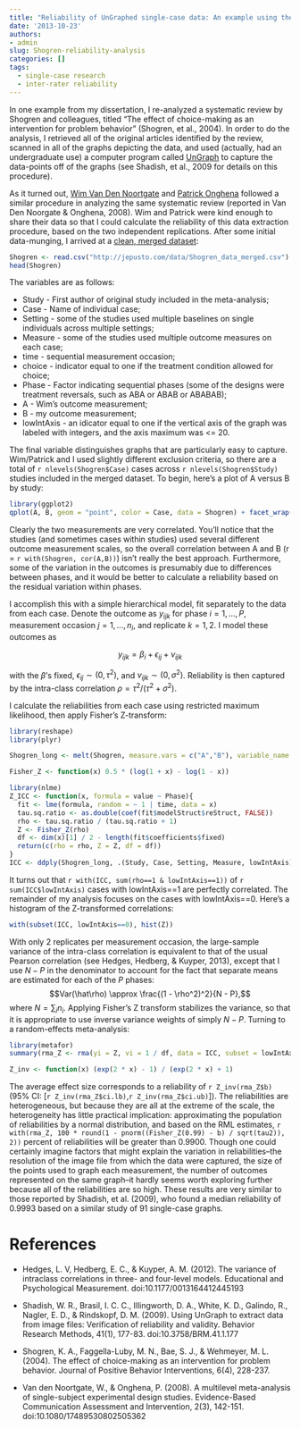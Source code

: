 ```yaml
---
title: "Reliability of UnGraphed single-case data: An example using the Shogren dataset"
date: '2013-10-23'
authors:
- admin
slug: Shogren-reliability-analysis
categories: []
tags:
  - single-case research
  - inter-rater reliability
---
```


In one example from my dissertation, I re-analyzed a systematic review by Shogren and colleagues, titled "The effect of choice-making as an intervention for problem behavior" (Shogren, et al., 2004). In order to do the analysis, I retrieved all of the original articles identified by the review, scanned in all of the graphs depicting the data, and used (actually, had an undergraduate use) a computer program called [UnGraph](http://www.biosoft.com/w/ungraph.htm) to capture the data-points off of the graphs (see Shadish, et al., 2009 for details on this procedure). 

As it turned out, [Wim Van Den Noortgate](http://www.kuleuven.be/wieiswie/en/person/00006844) and [Patrick Onghena](http://www.kuleuven.be/wieiswie/en/person/00015697) followed a similar procedure in analyzing the same systematic review (reported in Van Den Noorgate & Onghena, 2008). Wim and Patrick were kind enough to share their data so that I could calculate the reliability of this data extraction procedure, based on the two independent replications. After some initial data-munging, I arrived at a [clean, merged dataset]({{site.url}}/data/Shogren_data_merged.csv): 

```r
Shogren <- read.csv("http://jepusto.com/data/Shogren_data_merged.csv")
head(Shogren)
```

The variables are as follows:

* Study - First author of original study included in the meta-analysis;
* Case - Name of individual case;
* Setting - some of the studies used multiple baselines on single individuals across multiple settings;
* Measure - some of the studies used multiple outcome measures on each case;
* time - sequential measurement occasion;
* choice - indicator equal to one if the treatment condition allowed for choice;
* Phase - Factor indicating sequential phases (some of the designs were treatment reversals, such as ABA or ABAB or ABABAB);
* A - Wim's outcome measurement;
* B - my outcome measurement;
* lowIntAxis - an idicator equal to one if the vertical axis of the graph was labeled with integers, and the axis maximum was <= 20. 

The final variable distinguishes graphs that are particularly easy to capture. Wim/Patrick and I used slightly different exclusion criteria, so there are a total of `r nlevels(Shogren$Case)` cases across `r nlevels(Shogren$Study)` studies included in the merged dataset. To begin, here's a plot of A versus B by study: 

```r
library(ggplot2)
qplot(A, B, geom = "point", color = Case, data = Shogren) + facet_wrap( ~ Study, scales = "free") + theme(legend.position="none")
```

Clearly the two measurements are very correlated. You'll notice that the studies (and sometimes cases within studies) used several different outcome measurement scales, so the overall correlation between A and B (r = `r with(Shogren, cor(A,B))`) isn't really the best approach. Furthermore, some of the variation in the outcomes is presumably due to differences between phases, and it would be better to  calculate a reliability based on the residual variation within phases. 

I accomplish this with a simple hierarchical model, fit separately to the data from each case. Denote the outcome as $y_{ijk}$ for phase $i = 1,...,P$, measurement occasion $j = 1,...,n_i$, and replicate $k = 1,2$. I model these outcomes as 

$$y_{ijk} = \beta_i + \epsilon_{ij} + \nu_{ijk}$$

with the $\beta$'s fixed, $\epsilon_{ij} \sim (0, \tau^2)$, and $\nu_{ijk} \sim (0, \sigma^2)$. Reliability is then captured by the intra-class correlation $\rho = \tau^2 / (\tau^2 + \sigma^2)$. 

I calculate the reliabilities from each case using restricted maximum likelihood, then apply Fisher's Z-transform:

```r
library(reshape)
library(plyr)

Shogren_long <- melt(Shogren, measure.vars = c("A","B"), variable_name = "observer")

Fisher_Z <- function(x) 0.5 * (log(1 + x) - log(1 - x))

library(nlme)
Z_ICC <- function(x, formula = value ~ Phase){
  fit <- lme(formula, random = ~ 1 | time, data = x)
  tau.sq.ratio <- as.double(coef(fit$modelStruct$reStruct, FALSE))
  rho <- tau.sq.ratio / (tau.sq.ratio + 1)
  Z <- Fisher_Z(rho)
  df <- dim(x)[1] / 2 - length(fit$coefficients$fixed)
  return(c(rho = rho, Z = Z, df = df))
}
ICC <- ddply(Shogren_long, .(Study, Case, Setting, Measure, lowIntAxis), Z_ICC)

```

It turns out that `r with(ICC, sum(rho==1 & lowIntAxis==1))` of `r sum(ICC$lowIntAxis)` cases with lowIntAxis==1 are perfectly correlated. The remainder of my analysis focuses on the cases with lowIntAxis==0. Here's a histogram of the Z-transformed correlations:

```r
with(subset(ICC, lowIntAxis==0), hist(Z))
```

With only 2 replicates per measurement occasion, the large-sample variance of the intra-class correlation is equivalent to that of the usual Pearson correlation (see Hedges, Hedberg, & Kuyper, 2013), except that I use $N - P$ in the denominator to account for the fact that separate means are estimated for each of the $P$ phases: $$Var(\hat\rho) \approx \frac{(1 - \rho^2)^2}{N - P},$$ where $N = \sum_i n_i$. Applying Fisher's Z transform stabilizes the variance, so that it is appropriate to use inverse variance weights of simply $N - P$. Turning to a random-effects meta-analysis:

```r
library(metafor)
summary(rma_Z <- rma(yi = Z, vi = 1 / df, data = ICC, subset = lowIntAxis==0))
```

```r
Z_inv <- function(x) (exp(2 * x) - 1) / (exp(2 * x) + 1)
```

The average effect size corresponds to a reliability of `r Z_inv(rma_Z$b)` (95% CI: [`r Z_inv(rma_Z$ci.lb)`,`r Z_inv(rma_Z$ci.ub)`]). The reliabilities are heterogeneous, but because they are all at the extreme of the scale, the heterogeneity has little practical implication: approximating the population of reliabilities by a normal distribution, and based on the RML estimates, `r with(rma_Z, 100 * round(1 - pnorm((Fisher_Z(0.99) - b) / sqrt(tau2)), 2))` percent of reliabilities will be greater than 0.9900. Though one could certainly imagine factors that might explain the variation in reliabilities--the resolution of the image file from which the data were captured, the size of the points used to graph each measurement, the number of outcomes represented on the same graph--it hardly seems worth exploring further because all of the reliabilities are so high. These results are very similar to those reported by Shadish, et al. (2009), who found a median reliability of 0.9993 based on a similar study of 91 single-case graphs.

# References

* Hedges, L. V, Hedberg, E. C., & Kuyper, A. M. (2012). The variance of intraclass correlations in three- and four-level models. Educational and Psychological Measurement. doi:10.1177/0013164412445193

* Shadish, W. R., Brasil, I. C. C., Illingworth, D. A., White, K. D., Galindo, R., Nagler, E. D., & Rindskopf, D. M. (2009). Using UnGraph to extract data from image files: Verification of reliability and validity. Behavior Research Methods, 41(1), 177-83. doi:10.3758/BRM.41.1.177

* Shogren, K. A., Faggella-Luby, M. N., Bae, S. J., & Wehmeyer, M. L. (2004). The effect of choice-making as an intervention for problem behavior. Journal of Positive Behavior Interventions, 6(4), 228-237.

* Van den Noortgate, W., & Onghena, P. (2008). A multilevel meta-analysis of single-subject experimental design studies. Evidence-Based Communication Assessment and Intervention, 2(3), 142-151. doi:10.1080/17489530802505362
